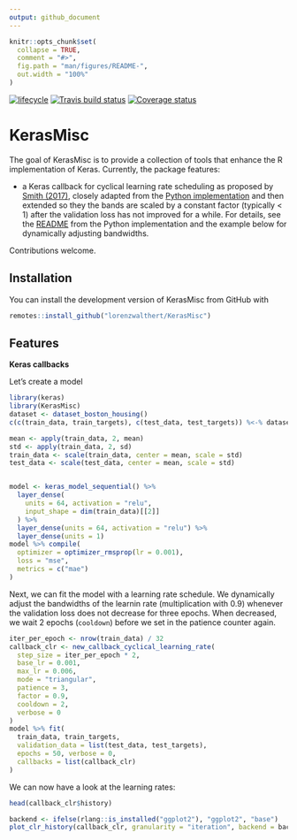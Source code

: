 ```yaml
---
output: github_document
---
```


<!-- README.md is generated from README.Rmd. Please edit that file -->

```r
knitr::opts_chunk$set(
  collapse = TRUE,
  comment = "#>",
  fig.path = "man/figures/README-",
  out.width = "100%"
)
```

[![lifecycle](https://img.shields.io/badge/lifecycle-experimental-orange.svg)](https://www.tidyverse.org/lifecycle/#experimental)
[![Travis build status](https://travis-ci.org/lorenzwalthert/KerasMisc.svg?branch=master)](https://travis-ci.org/lorenzwalthert/KerasMisc)
[![Coverage status](https://codecov.io/gh/lorenzwalthert/KerasMisc/branch/master/graph/badge.svg)](https://codecov.io/github/lorenzwalthert/KerasMisc?branch=master)

# KerasMisc

The goal of KerasMisc is to provide a collection of tools that enhance the R
implementation of Keras. Currently, the package features:

* a Keras callback for cyclical learning rate scheduling as proposed by 
  [Smith (2017)](https://arxiv.org/abs/1506.01186), closely adapted from the 
  [Python implementation](https://github.com/bckenstler/CLR) and then extended
  so they the bands are scaled by a constant factor (typically < 1) after the
  validation loss has not improved for a while. For details, see the
  [README](https://github.com/bckenstler/CLR) from the Python 
  implementation and the example below for dynamically adjusting bandwidths.

Contributions welcome.

## Installation

You can install the development version of KerasMisc from GitHub with

```r
remotes::install_github("lorenzwalthert/KerasMisc")
```

## Features

**Keras callbacks**

Let's create a model
```r
library(keras)
library(KerasMisc)
dataset <- dataset_boston_housing()
c(c(train_data, train_targets), c(test_data, test_targets)) %<-% dataset

mean <- apply(train_data, 2, mean)
std <- apply(train_data, 2, sd)
train_data <- scale(train_data, center = mean, scale = std)
test_data <- scale(test_data, center = mean, scale = std)


model <- keras_model_sequential() %>%
  layer_dense(
    units = 64, activation = "relu",
    input_shape = dim(train_data)[[2]]
  ) %>%
  layer_dense(units = 64, activation = "relu") %>%
  layer_dense(units = 1)
model %>% compile(
  optimizer = optimizer_rmsprop(lr = 0.001),
  loss = "mse",
  metrics = c("mae")
)
```

Next, we can fit the model with a learning rate schedule. We dynamically adjust
the bandwidths of the learnin rate (multiplication with 0.9) whenever the 
validation loss does not decrease for three epochs. When decreased, we wait 2
epochs (`cooldown`) before we set in the patience counter again.

```r
iter_per_epoch <- nrow(train_data) / 32
callback_clr <- new_callback_cyclical_learning_rate(
  step_size = iter_per_epoch * 2,
  base_lr = 0.001,
  max_lr = 0.006,
  mode = "triangular", 
  patience = 3, 
  factor = 0.9, 
  cooldown = 2,
  verbose = 0
)
model %>% fit(
  train_data, train_targets,
  validation_data = list(test_data, test_targets),
  epochs = 50, verbose = 0,
  callbacks = list(callback_clr)
)
```

We can now have a look at the learning rates:
```r
head(callback_clr$history)
```

```r
backend <- ifelse(rlang::is_installed("ggplot2"), "ggplot2", "base") 
plot_clr_history(callback_clr, granularity = "iteration", backend = backend)

```

